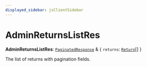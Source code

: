 ```yaml
---
displayed_sidebar: jsClientSidebar
---
```



# AdminReturnsListRes

 **AdminReturnsListRes**: [`PaginatedResponse`](../interfaces/internal.PaginatedResponse.mdx) & { `returns`: [`Return`](../classes/internal.Return.mdx)[]  }

The list of returns with pagination fields.
